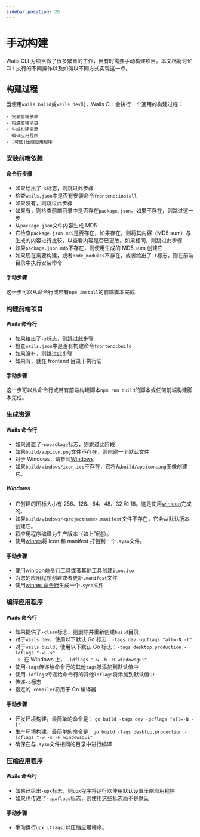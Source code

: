```yaml
---
sidebar_position: 20
---
```


# 手动构建

Wails CLI 为项目做了很多繁重的工作，但有时需要手动构建项目。本文档将讨论 CLI 执行的不同操作以及如何以不同方式实现这一点。

## 构建过程

当使用`wails build`或`wails dev`时，Wails CLI 会执行一个通用的构建过程：

    - 安装前端依赖
    - 构建前端项目
    - 生成构建资源
    - 编译应用程序
    - [可选]压缩应用程序

### 安装前端依赖

#### 命令行步骤

- 如果给出了`-s`标志，则跳过此步骤
- 检查`wails.json`中是否有安装命令`frontend:install`
- 如果没有，则跳过此步骤
- 如果有，则检查前端目录中是否存在`package.json`。如果不存在，则跳过这一步
- 从`package.json`文件内容生成 MD5
- 它检查`package.json.md5`是否存在，如果存在，则将其内容（MD5 sum）与生成的内容进行比较，以查看内容是否已更改。如果相同，则跳过此步骤
- 如果`package.json.md5`不存在，则使用生成的 MD5 sum 创建它
- 如果现在需要构建，或者`node_modules`不存在，或者给出了`-f`标志，则在前端目录中执行安装命令

#### 手动步骤

这一步可以从命令行或带有`npm install`的前端脚本完成.

### 构建前端项目

#### Wails 命令行

- 如果给出了`-s`标志，则跳过此步骤
- 检查`wails.json`中是否有构建命令`frontend:build`
- 如果没有，则跳过此步骤
- 如果有，就在 frontend 目录下执行它

#### 手动步骤

这一步可以从命令行或带有前端构建脚本`npm run build`的脚本或任何前端构建脚本完成。

### 生成资源

#### Wails 命令行

- 如果设置了`-nopackage`标志，则跳过此阶段
- 如果`build/appicon.png`文件不存在，则创建一个默认文件
- 对于 Windows，请参阅[Windows](#windows)
- 如果`build/windows/icon.ico`不存在，它将从`build/appicon.png`图像创建它。

##### Windows

- 它创建的图标大小有 256、128、64、48、32 和 16。这是使用[winicon](https://github.com/leaanthony/winicon)完成的。
- 如果`build/windows/<projectname>.manifest`文件不存在，它会从默认版本创建它。
- 将应用程序编译为生产版本（如上所述）。
- 使用[winres](https://github.com/tc-hib/winres)将 icon 和 manifest 打包到一个`.syso`文件。

#### 手动步骤

- 使用[winicon](https://github.com/leaanthony/winicon)命令行工具或者其他工具创建`icon.ico`
- 为您的应用程序创建或者更新`.manifest`文件
- 使用[winres 命令行](https://github.com/tc-hib/go-winres)生成一个`.syso`文件

### 编译应用程序

#### Wails 命令行

- 如果提供了`-clean`标志，则删除并重新创建`build`目录
- 对于`wails dev`，使用以下默认 Go 标志：`-tags dev -gcflags "all=-N -l"`
- 对于`wails build`，使用以下默认 Go 标志：`-tags desktop,production -ldflags "-w -s"`
  - 在 Windows 上， `-ldflags "-w -h -H windowsgui"`
- 使用`-tags`传递给命令行的其他`tags`被添加到默认值中
- 使用`-ldflags`传递给命令行的其他`ldflags`将添加到默认值中
- 传递`-o`标志
- 指定的`-compiler`将用于 Go 编译器

#### 手动步骤

- 开发环境构建，最简单的命令是： `go build -tags dev -gcflags "all=-N -l"`
- 生产环境构建，最简单的命令是：`go build -tags desktop,production -ldflags "-w -s -H windowsgui"`
- 确保在与`.syso`文件相同的目录中进行编译

### 压缩应用程序

#### Wails 命令行

- 如果已给出`-upx`标志，则`upx`程序将运行以使用默认设置压缩应用程序
- 如果也传递了`-upxflags`标志，则使用这些标志而不是默认

#### 手动步骤

- 手动运行`upx [flags]`以压缩应用程序。
